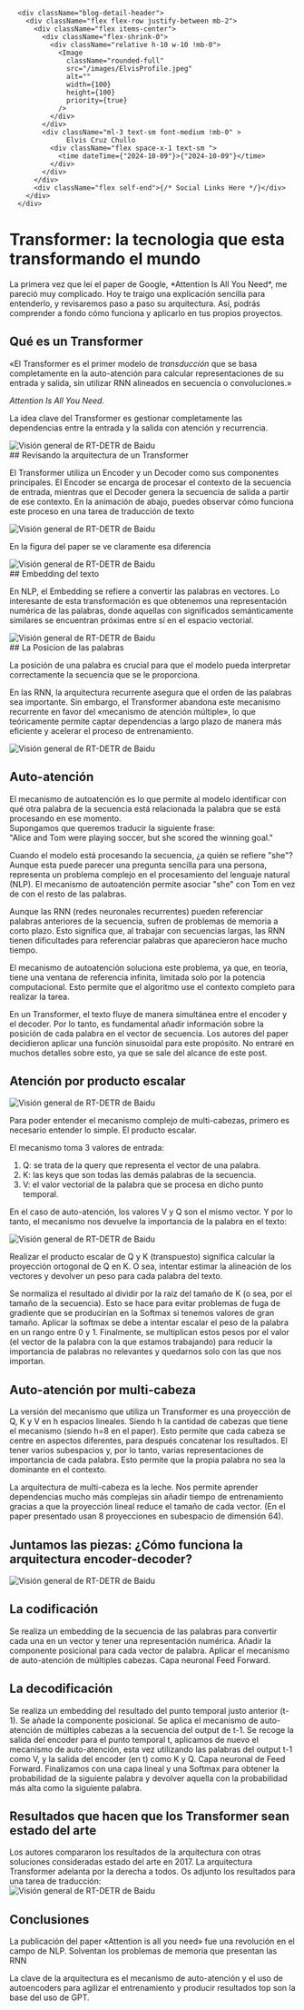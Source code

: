 
      <div className="blog-detail-header">
        <div className="flex flex-row justify-between mb-2">
          <div className="flex items-center">
            <div className="flex-shrink-0">
              <div className="relative h-10 w-10 !mb-0">
                <Image
                  className="rounded-full"
                  src="/images/ElvisProfile.jpeg"
                  alt=""
                  width={100}
                  height={100}
                  priority={true}
                />
              </div>
            </div>
            <div className="ml-3 text-sm font-medium !mb-0" >
                  Elvis Cruz Chullo
              <div className="flex space-x-1 text-sm ">
                <time dateTime={"2024-10-09"}>{"2024-10-09"}</time>
              </div>
            </div>
          </div>
          <div className="flex self-end">{/* Social Links Here */}</div>
        </div>
      </div>

# Transformer: la tecnologia que esta transformando el mundo

<div className="mt-4"></div>
La primera vez que leí el paper de Google, *Attention Is All You Need*, me
pareció muy complicado. Hoy te traigo una explicación sencilla para entenderlo,
y revisaremos paso a paso su arquitectura. Así, podrás comprender a fondo cómo
funciona y aplicarlo en tus propios proyectos.

## Qué es un Transformer

<div className="mt-4"></div>

<div className="mt-4"></div>

«El Transformer es el primer modelo de _transducción_ que se basa completamente en la auto-atención para calcular representaciones de su entrada y salida, sin utilizar RNN alineados en secuencia o convoluciones.»

<div className="mt-4"></div>

_Attention Is All You Need._

<div className="mt-10"></div>

La idea clave del Transformer es gestionar completamente las dependencias entre la entrada y la salida con atención y recurrencia.

<div className="mt-4"></div>

<div className="flex items-center justify-center ">
  <Image
    src="/markdown/transformers/fig1.webp"
    alt="Visión general de RT-DETR de Baidu"
    priority={true}
    width={300}
    height={300}
  />
</div>

<div className="mt-4"></div>
## Revisando la arquitectura de un Transformer
<div className="mt-4"></div>

El Transformer utiliza un Encoder y un Decoder como sus componentes principales. El Encoder se encarga de procesar el contexto de la secuencia de entrada, mientras que el Decoder genera la secuencia de salida a partir de ese contexto. En la animación de abajo, puedes observar cómo funciona este proceso en una tarea de traducción de texto

<div className="mt-4"></div>

<div className="flex items-center justify-center ">
  <Image
    src="/markdown/transformers/fig2.webp"
    alt="Visión general de RT-DETR de Baidu"
    priority={true}
    width={700}
    height={300}
  />
</div>
<div className="mt-4"></div>

En la figura del paper se ve claramente esa diferencia

<div className="mt-4"></div>

<div className="flex items-center justify-center ">
  <Image
    src="/markdown/transformers/fig3.webp"
    alt="Visión general de RT-DETR de Baidu"
    priority={true}
    width={300}
    height={300}
  />
</div>
<div className="mt-4"></div>
## Embedding del texto
<div className="mt-4"></div>

En NLP, el Embedding se refiere a convertir las palabras en vectores. Lo interesante de esta transformación es que obtenemos una representación numérica de las palabras, donde aquellas con significados semánticamente similares se encuentran próximas entre sí en el espacio vectorial.

<div className="mt-4"></div>
<div className="flex items-center justify-center ">
  <Image
    src="/markdown/transformers/fig4.webp"
    alt="Visión general de RT-DETR de Baidu"
    priority={true}
    width={300}
    height={300}
  />
</div>

<div className="mt-4"></div>
## La Posicion de las palabras

<div className="mt-4"></div>

La posición de una palabra es crucial para que el modelo pueda interpretar correctamente la secuencia que se le proporciona.

<div className="mt-4"></div>

En las RNN, la arquitectura recurrente asegura que el orden de las palabras sea importante. Sin embargo, el Transformer abandona este mecanismo recurrente en favor del «mecanismo de atención múltiple», lo que teóricamente permite captar dependencias a largo plazo de manera más eficiente y acelerar el proceso de entrenamiento.

<div className="mt-4"></div>

<div className="mt-4"></div>

<div className="flex items-center justify-center ">
  <Image
    src="/markdown/transformers/fig5.png"
    alt="Visión general de RT-DETR de Baidu"
    priority={true}
    width={300}
    height={300}
  />
</div>
<div className="mt-4"></div>

<div className="mt-4"></div>

## Auto-atención

<div className="mt-4"></div>
El mecanismo de autoatención es lo que permite al modelo identificar con qué
otra palabra de la secuencia está relacionada la palabra que se está procesando
en ese momento.
<div className="mt-4"></div>
Supongamos que queremos traducir la siguiente frase:
<div className="mt-4"></div>
"Alice and Tom were playing soccer, but she scored the winning goal."

<div className="mt-4"></div>

Cuando el modelo está procesando la secuencia, ¿a quién se refiere "she"? Aunque esta puede parecer una pregunta sencilla para una persona, representa un problema complejo en el procesamiento del lenguaje natural (NLP). El mecanismo de autoatención permite asociar "she" con Tom en vez de con el resto de las palabras.

<div className="mt-4"></div>

Aunque las RNN (redes neuronales recurrentes) pueden referenciar palabras anteriores de la secuencia, sufren de problemas de memoria a corto plazo. Esto significa que, al trabajar con secuencias largas, las RNN tienen dificultades para referenciar palabras que aparecieron hace mucho tiempo.

<div className="mt-4"></div>

El mecanismo de autoatención soluciona este problema, ya que, en teoría, tiene una ventana de referencia infinita, limitada solo por la potencia computacional. Esto permite que el algoritmo use el contexto completo para realizar la tarea.

<div className="mt-4"></div>

En un Transformer, el texto fluye de manera simultánea entre el encoder y el decoder. Por lo tanto, es fundamental añadir información sobre la posición de cada palabra en el vector de secuencia. Los autores del paper decidieron aplicar una función sinusoidal para este propósito. No entraré en muchos detalles sobre esto, ya que se sale del alcance de este post.

<div className="mt-4"></div>

## Atención por producto escalar

<div className="mt-4"></div>

<div className="flex items-center justify-center ">
  <Image
    src="/markdown/transformers/fig6.png"
    alt="Visión general de RT-DETR de Baidu"
    priority={true}
    width={300}
    height={300}
  />
</div>

Para poder entender el mecanismo complejo de multi-cabezas, primero es necesario entender lo simple. El producto escalar.

<div className="mt-4"></div>

El mecanismo toma 3 valores de entrada:

<div className="mt-4"></div>

1. Q: se trata de la query que representa el vector de una palabra.
2. K: las keys que son todas las demás palabras de la secuencia.
3. V: el valor vectorial de la palabra que se procesa en dicho punto temporal.
   <div className="mt-4"></div>

En el caso de auto-atención, los valores V y Q son el mismo vector. Y por lo tanto, el mecanismo nos devuelve la importancia de la palabra en el texto:

<div className="mt-4"></div>

<div className="flex items-center justify-center ">
  <Image
    src="/markdown/transformers/fig7.png"
    alt="Visión general de RT-DETR de Baidu"
    priority={true}
    width={300}
    height={300}
  />
</div>
<div className="mt-4"></div>

Realizar el producto escalar de Q y K (transpuesto) significa calcular la proyección ortogonal de Q en K. O sea, intentar estimar la alineación de los vectores y devolver un peso para cada palabra del texto.

<div className="mt-4"></div>

Se normaliza el resultado al dividir por la raíz del tamaño de K (o sea, por el tamaño de la secuencia). Esto se hace para evitar problemas de fuga de gradiente que se producirían en la Softmax si tenemos valores de gran tamaño. Aplicar la softmax se debe a intentar escalar el peso de la palabra en un rango entre 0 y 1. Finalmente, se multiplican estos pesos por el valor (el vector de la palabra con la que estamos trabajando) para reducir la importancia de palabras no relevantes y quedarnos solo con las que nos importan.

<div className="mt-4"></div>

## Auto-atención por multi-cabeza

<div className="mt-4"></div>

La versión del mecanismo que utiliza un Transformer es una proyección de Q, K y V en h espacios lineales. Siendo h la cantidad de cabezas que tiene el mecanismo (siendo h=8 en el paper). Esto permite que cada cabeza se centre en aspectos diferentes, para después concatenar los resultados. El tener varios subespacios y, por lo tanto, varias representaciones de importancia de cada palabra. Esto permite que la propia palabra no sea la dominante en el contexto.

<div className="mt-4"></div>

La arquitectura de multi-cabeza es la leche. Nos permite aprender dependencias mucho más complejas sin añadir tiempo de entrenamiento gracias a que la proyección lineal reduce el tamaño de cada vector. (En el paper presentado usan 8 proyecciones en subespacio de dimensión 64).

<div className="mt-4"></div>

## Juntamos las piezas: ¿Cómo funciona la arquitectura encoder-decoder?

<div className="mt-4"></div>
<div className="flex items-center justify-center ">
  <Image
    src="/markdown/transformers/fig8.webp"
    alt="Visión general de RT-DETR de Baidu"
    priority={true}
    width={700}
    height={300}
  />
</div>

<div className="mt-4"></div>

## La codificación

<div className="mt-4"></div>
Se realiza un embedding de la secuencia de las palabras para convertir cada una
en un vector y tener una representación numérica. Añadir la componente
posicional para cada vector de palabra. Aplicar el mecanismo de auto-atención de
múltiples cabezas. Capa neuronal Feed Forward.

<div className="mt-4"></div>

## La decodificación

<div className="mt-4"></div>

Se realiza un embedding del resultado del punto temporal justo anterior (t-1).
Se añade la componente posicional.
Se aplica el mecanismo de auto-atención de múltiples cabezas a la secuencia del output de t-1.
Se recoge la salida del encoder para el punto temporal t, aplicamos de nuevo el mecanismo de auto-atención, esta vez utilizando las palabras del output t-1 como V, y la salida del encoder (en t) como K y Q.
Capa neuronal de Feed Forward.
Finalizamos con una capa lineal y una Softmax para obtener la probabilidad de la siguiente palabra y devolver aquella con la probabilidad más alta como la siguiente palabra.

<div className="mt-4"></div>

## Resultados que hacen que los Transformer sean estado del arte

<div className="mt-4"></div>
Los autores compararon los resultados de la arquitectura con otras soluciones
consideradas estado del arte en 2017. La arquitectura Transformer adelanta por
la derecha a todos. Os adjunto los resultados para una tarea de traducción:

<div className="mt-4"></div>

<div className="flex items-center justify-center ">
  <Image
    src="/markdown/transformers/fig9.png"
    alt="Visión general de RT-DETR de Baidu"
    priority={true}
    width={700}
    height={300}
  />
</div>
<div className="mt-4"></div>

## Conclusiones

<div className="mt-4"></div>

La publicación del paper «Attention is all you need» fue una revolución en el campo de NLP. Solventan los problemas de memoria que presentan las RNN

<div className="mt-4"></div>

La clave de la arquitectura es el mecanismo de auto-atención y el uso de autoencoders para agilizar el entrenamiento y producir resultados top son la base del uso de GPT.
